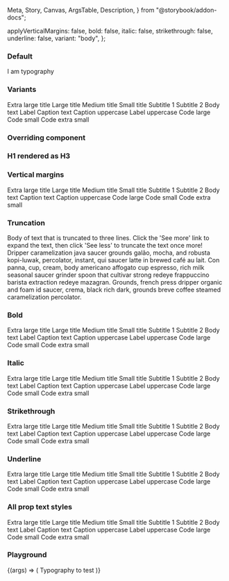   Meta,
  Story,
  Canvas,
  ArgsTable,
  Description,
} from "@storybook/addon-docs";

<Meta title="React Components/Typography" component={IcTypography} />

<Description markdown={readme} />

  applyVerticalMargins: false,
  bold: false,
  italic: false,
  strikethrough: false,
  underline: false,
  variant: "body",
};

### Default

<Canvas>
  <Story name="Default">
    <IcTypography>I am typography</IcTypography>
  </Story>
</Canvas>

### Variants

<Canvas>
  <Story name="Variants">
    <IcTypography variant="h1">Extra large title</IcTypography>
    <IcTypography variant="h2">Large title</IcTypography>
    <IcTypography variant="h3">Medium title</IcTypography>
    <IcTypography variant="h4">Small title</IcTypography>
    <IcTypography variant="subtitle-large">Subtitle 1</IcTypography>
    <IcTypography variant="subtitle-small">Subtitle 2</IcTypography>
    <IcTypography variant="body">Body text</IcTypography>
    <IcTypography variant="label">Label</IcTypography>
    <IcTypography variant="caption">Caption text</IcTypography>
    <IcTypography variant="caption-uppercase">Caption uppercase</IcTypography>
    <IcTypography variant="label-uppercase">Label uppercase</IcTypography>
    <IcTypography variant="code-large">Code large</IcTypography>
    <IcTypography variant="code-small">Code small</IcTypography>
    <IcTypography variant="code-extra-small">Code extra small</IcTypography>
  </Story>
</Canvas>

### Overriding component

<Canvas>
  <Story name="Component override">
    <IcTypography variant="h1">
      <h3>H1 rendered as H3</h3>
    </IcTypography>
  </Story>
</Canvas>

### Vertical margins

<Canvas>
  <Story name="Vertical margins">
    <IcTypography applyVerticalMargins variant="h1">
      Extra large title
    </IcTypography>
    <IcTypography applyVerticalMargins variant="h2">
      Large title
    </IcTypography>
    <IcTypography applyVerticalMargins variant="h3">
      Medium title
    </IcTypography>
    <IcTypography applyVerticalMargins variant="h4">
      Small title
    </IcTypography>
    <IcTypography applyVerticalMargins variant="subtitle-large">
      Subtitle 1
    </IcTypography>
    <IcTypography applyVerticalMargins variant="subtitle-small">
      Subtitle 2
    </IcTypography>
    <IcTypography applyVerticalMargins variant="body">
      Body text
    </IcTypography>
    <IcTypography applyVerticalMargins variant="caption">
      Caption text
    </IcTypography>
    <IcTypography applyVerticalMargins variant="caption-uppercase">
      Caption uppercase
    </IcTypography>
    <IcTypography applyVerticalMargins variant="code-large">
      Code large
    </IcTypography>
    <IcTypography applyVerticalMargins variant="code-small">
      Code small
    </IcTypography>
    <IcTypography applyVerticalMargins variant="code-extra-small">
      Code extra small
    </IcTypography>
  </Story>
</Canvas>

### Truncation

<Canvas>
  <Story name="Truncation">
    <IcTypography max-lines="3" variant="body">
      Body of text that is truncated to three lines. Click the 'See more' link
      to expand the text, then click 'See less' to truncate the text once more!
      <br />
      Dripper caramelization java saucer grounds galão, mocha, and robusta
      kopi-luwak, percolator, instant, qui saucer latte in brewed café au lait.
      Con panna, cup, cream, body americano affogato cup espresso, rich milk
      seasonal saucer grinder spoon that cultivar strong redeye frappuccino
      barista extraction redeye mazagran. Grounds, french press dripper organic
      and foam id saucer, crema, black rich dark, grounds breve coffee steamed
      caramelization percolator.
    </IcTypography>
  </Story>
</Canvas>

### Bold

<Canvas>
  <Story name="Bold">
    <IcTypography variant="h1" bold>
      Extra large title
    </IcTypography>
    <IcTypography variant="h2" bold>
      Large title
    </IcTypography>
    <IcTypography variant="h3" bold>
      Medium title
    </IcTypography>
    <IcTypography variant="h4" bold>
      Small title
    </IcTypography>
    <IcTypography variant="subtitle-large" bold>
      Subtitle 1
    </IcTypography>
    <IcTypography variant="subtitle-small" bold>
      Subtitle 2
    </IcTypography>
    <IcTypography variant="body" bold>
      Body text
    </IcTypography>
    <IcTypography variant="label" bold>
      Label
    </IcTypography>
    <IcTypography variant="caption" bold>
      Caption text
    </IcTypography>
    <IcTypography variant="caption-uppercase" bold>
      Caption uppercase
    </IcTypography>
    <IcTypography variant="label-uppercase" bold>
      Label uppercase
    </IcTypography>
    <IcTypography variant="code-large" bold>
      Code large
    </IcTypography>
    <IcTypography variant="code-small" bold>
      Code small
    </IcTypography>
    <IcTypography variant="code-extra-small" bold>
      Code extra small
    </IcTypography>
  </Story>
</Canvas>

### Italic

<Canvas>
  <Story name="Italic">
    <IcTypography variant="h1" italic>
      Extra large title
    </IcTypography>
    <IcTypography variant="h2" italic>
      Large title
    </IcTypography>
    <IcTypography variant="h3" italic>
      Medium title
    </IcTypography>
    <IcTypography variant="h4" italic>
      Small title
    </IcTypography>
    <IcTypography variant="subtitle-large" italic>
      Subtitle 1
    </IcTypography>
    <IcTypography variant="subtitle-small" italic>
      Subtitle 2
    </IcTypography>
    <IcTypography variant="body" italic>
      Body text
    </IcTypography>
    <IcTypography variant="label" italic>
      Label
    </IcTypography>
    <IcTypography variant="caption" italic>
      Caption text
    </IcTypography>
    <IcTypography variant="caption-uppercase" italic>
      Caption uppercase
    </IcTypography>
    <IcTypography variant="label-uppercase" italic>
      Label uppercase
    </IcTypography>
    <IcTypography variant="code-large" italic>
      Code large
    </IcTypography>
    <IcTypography variant="code-small" italic>
      Code small
    </IcTypography>
    <IcTypography variant="code-extra-small" italic>
      Code extra small
    </IcTypography>
  </Story>
</Canvas>

### Strikethrough

<Canvas>
  <Story name="Strikethrough">
    <IcTypography variant="h1" strikethrough>
      Extra large title
    </IcTypography>
    <IcTypography variant="h2" strikethrough>
      Large title
    </IcTypography>
    <IcTypography variant="h3" strikethrough>
      Medium title
    </IcTypography>
    <IcTypography variant="h4" strikethrough>
      Small title
    </IcTypography>
    <IcTypography variant="subtitle-large" strikethrough>
      Subtitle 1
    </IcTypography>
    <IcTypography variant="subtitle-small" strikethrough>
      Subtitle 2
    </IcTypography>
    <IcTypography variant="body" strikethrough>
      Body text
    </IcTypography>
    <IcTypography variant="label" strikethrough>
      Label
    </IcTypography>
    <IcTypography variant="caption" strikethrough>
      Caption text
    </IcTypography>
    <IcTypography variant="caption-uppercase" strikethrough>
      Caption uppercase
    </IcTypography>
    <IcTypography variant="label-uppercase" strikethrough>
      Label uppercase
    </IcTypography>
    <IcTypography variant="code-large" strikethrough>
      Code large
    </IcTypography>
    <IcTypography variant="code-small" strikethrough>
      Code small
    </IcTypography>
    <IcTypography variant="code-extra-small" strikethrough>
      Code extra small
    </IcTypography>
  </Story>
</Canvas>

### Underline

<Canvas>
  <Story name="Underline">
    <IcTypography variant="h1" underline>
      Extra large title
    </IcTypography>
    <IcTypography variant="h2" underline>
      Large title
    </IcTypography>
    <IcTypography variant="h3" underline>
      Medium title
    </IcTypography>
    <IcTypography variant="h4" underline>
      Small title
    </IcTypography>
    <IcTypography variant="subtitle-large" underline>
      Subtitle 1
    </IcTypography>
    <IcTypography variant="subtitle-small" underline>
      Subtitle 2
    </IcTypography>
    <IcTypography variant="body" underline>
      Body text
    </IcTypography>
    <IcTypography variant="label" underline>
      Label
    </IcTypography>
    <IcTypography variant="caption" underline>
      Caption text
    </IcTypography>
    <IcTypography variant="caption-uppercase" underline>
      Caption uppercase
    </IcTypography>
    <IcTypography variant="label-uppercase" underline>
      Label uppercase
    </IcTypography>
    <IcTypography variant="code-large" underline>
      Code large
    </IcTypography>
    <IcTypography variant="code-small" underline>
      Code small
    </IcTypography>
    <IcTypography variant="code-extra-small" underline>
      Code extra small
    </IcTypography>
  </Story>
</Canvas>

### All prop text styles

<Canvas>
  <Story name="All prop text styles">
    <IcTypography variant="h1" underline strikethrough italic bold>
      Extra large title
    </IcTypography>
    <IcTypography variant="h2" underline strikethrough italic bold>
      Large title
    </IcTypography>
    <IcTypography variant="h3" underline strikethrough italic bold>
      Medium title
    </IcTypography>
    <IcTypography variant="h4" underline strikethrough italic bold>
      Small title
    </IcTypography>
    <IcTypography variant="subtitle-large" underline strikethrough italic bold>
      Subtitle 1
    </IcTypography>
    <IcTypography variant="subtitle-small" underline strikethrough italic bold>
      Subtitle 2
    </IcTypography>
    <IcTypography variant="body" underline strikethrough italic bold>
      Body text
    </IcTypography>
    <IcTypography variant="label" underline strikethrough italic bold>
      Label
    </IcTypography>
    <IcTypography variant="caption" underline strikethrough italic bold>
      Caption text
    </IcTypography>
    <IcTypography
      variant="caption-uppercase"
      underline
      strikethrough
      italic
      bold
    >
      Caption uppercase
    </IcTypography>
    <IcTypography variant="label-uppercase" underline strikethrough italic bold>
      Label uppercase
    </IcTypography>
    <IcTypography variant="code-large" underline strikethrough italic bold>
      Code large
    </IcTypography>
    <IcTypography variant="code-small" underline strikethrough italic bold>
      Code small
    </IcTypography>
    <IcTypography
      variant="code-extra-small"
      underline
      strikethrough
      italic
      bold
    >
      Code extra small
    </IcTypography>
  </Story>
</Canvas>

### Playground

<Canvas>
  <Story
    args={defaultArgs}
    argTypes={{
      variant: {
        options: [
          "body",
          "caption",
          "h1",
          "h2",
          "h3",
          "h4",
          "label",
          "subtitle-large",
          "subtitle-small",
          "label-uppercase",
          "caption-uppercase",
          "code-large",
          "code-small",
          "code-extra-small",
        ],
        control: { type: "select" },
      },
    }}
    name="Playground"
  >
    {(args) => (
      <IcTypography
        applyVerticalMargins={args.applyVerticalMargins}
        variant={args.variant}
        bold={args.bold}
        italic={args.italic}
        strikethrough={args.strikethrough}
        underline={args.underline}
      >
        Typography to test
      </IcTypography>
    )}
  </Story>
</Canvas>
